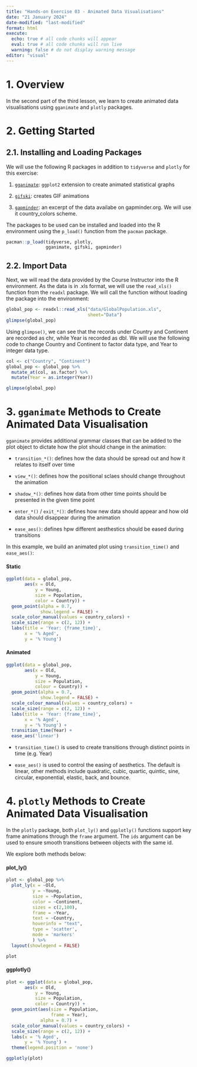 ```yaml
---
title: "Hands-on Exercise 03 - Animated Data Visualisations"
date: "21 January 2024"
date-modified: "last-modified"
format: html
execute: 
  echo: true # all code chunks will appear
  eval: true # all code chunks will run live
  warning: false # do not display warning message
editor: "visual"
---
```


# 1. Overview

In the second part of the third lesson, we learn to create animated data visualisations using `gganimate` and `plotly` packages.

# 2. Getting Started

## 2.1. Installing and Loading Packages

We will use the following R packages in addition to `tidyverse` and `plotly` for this exercise:

1.  [`gganimate`](https://gganimate.com): `ggplot2` extension to create animated statistical graphs

2.  [`gifski`](https://gif.ski): creates GIF animations

3.  [`gapminder`](https://cran.r-project.org/web/packages/gapminder/readme/README): an excerpt of the data availabe on gapminder.org. We will use it country_colors scheme.

The packages to be used can be installed and loaded into the R environment using the `p_load()` function from the `pacman` package.

```r
pacman::p_load(tidyverse, plotly, 
               gganimate, gifski, gapminder)
```

## 2.2. Import Data

Next, we will read the data provided by the Course Instructor into the R environment. As the data is in .xls format, we will use the `read_xls()` function from the `readxl` package. We will call the function without loading the package into the environment:

```r
global_pop <- readxl::read_xls("data/GlobalPopulation.xls",
                               sheet="Data")
glimpse(global_pop)
```

Using `glimpse()`, we can see that the records under Country and Continent are recorded as chr, while Year is recorded as dbl. We will use the following code to change Country and Continent to factor data type, and Year to integer data type.

```r
col <- c("Country", "Continent")
global_pop <- global_pop %>%
  mutate_at(col, as.factor) %>%
  mutate(Year = as.integer(Year))

glimpse(global_pop)
```

# 3. `gganimate` Methods to Create Animated Data Visualisation

`gganimate` provides additional grammar classes that can be added to the plot object to dictate how the plot should change in the animation:

-   `transition_*()`: defines how the data should be spread out and how it relates to itself over time

-   `view_*()`: defines how the positional sclaes should change throughout the animation

-   `shadow_*()`: defines how data from other time points should be presented in the given time point

-   `enter_*()` / `exit_*()`: defines how new data should appear and how old data should disappear during the animation

-   `ease_aes()`: defines hpw different aesthestics should be eased during transitions

In this example, we build an animated plot using `transition_time()` and `ease_aes()`:

::: panel-tabset
#### Static

```r
ggplot(data = global_pop,
       aes(x = Old,
           y = Young,
           size = Population,
           color = Country)) +
  geom_point(alpha = 0.7,
             show.legend = FALSE) +
  scale_color_manual(values = country_colors) +
  scale_size(range = c(2, 12)) +
  labs(title = 'Year: {frame_time}',
       x = '% Aged',
       y = '% Young')
```

#### Animated

```r
ggplot(data = global_pop, 
       aes(x = Old, 
           y = Young,
           size = Population,
           colour = Country)) +
  geom_point(alpha = 0.7, 
             show.legend = FALSE) +
  scale_colour_manual(values = country_colors) +
  scale_size(range = c(2, 12)) +
  labs(title = 'Year: {frame_time}', 
       x = '% Aged', 
       y = '% Young') +
  transition_time(Year) +       
  ease_aes('linear')
```

::: callout-note
-   `transition_time()` is used to create transitions through distinct points in time (e.g. Year)

-   `ease_aes()` is used to control the easing of aesthetics. The default is linear, other methods include quadratic, cubic, quartic, quintic, sine, circular, exponential, elastic, back, and bounce.
:::
:::

# 4. `plotly` Methods to Create Animated Data Visualisation

In the `plotly` package, both `plot_ly()` and `ggplotly()` functions support key frame animations through the `frame` argument. The `ids` argument can be used to ensure smooth transitions between objects with the same id.

We explore both methods below:

::: panel-tabset
#### plot_ly()

```r
plot <- global_pop %>%
  plot_ly(x = ~Old,
          y = ~Young,
          size = ~Population,
          color = ~Continent,
          sizes = c(2,100),
          frame = ~Year,
          text = ~Country,
          hoverinfo = "text",
          type = 'scatter',
          mode = 'markers'
          ) %>%
  layout(showlegend = FALSE)

plot
```

#### ggplotly()

```r
plot <- ggplot(data = global_pop,
       aes(x = Old,
           y = Young,
           size = Population,
           color = Country)) +
  geom_point(aes(size = Population,
                 frame = Year),
             alpha = 0.7) +
  scale_color_manual(values = country_colors) +
  scale_size(range = c(2, 12)) +
  labs(x = '% Aged',
       y = '% Young') +
  theme(legend.position = 'none')

ggplotly(plot)
```

:::





